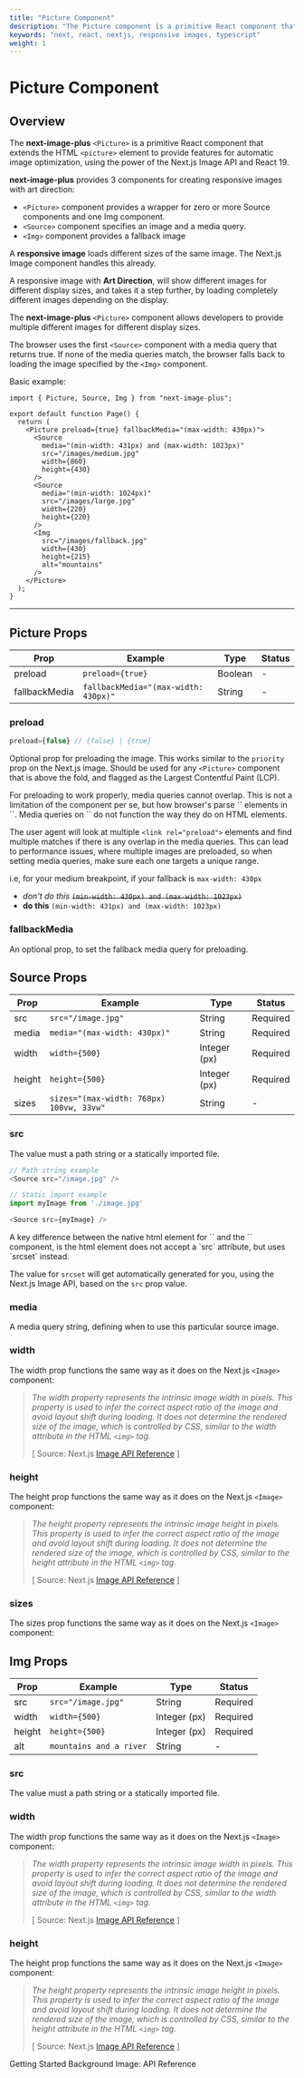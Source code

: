```yaml
---
title: "Picture Component"
description: "The Picture component is a primitive React component that extends the HTML <picture> element to provide features for automatic image optimization, using Next.js Image API and React 19."
keywords: "next, react, nextjs, responsive images, typescript"
weight: 1
---
```


# Picture Component

## Overview

The **next-image-plus** `<Picture>` is a primitive React component that extends the HTML `<picture>` element to provide features for automatic image optimization,
using the power of the Next.js Image API and React 19.

**next-image-plus** provides 3 components for creating responsive images with art direction:

- `<Picture>` component provides a wrapper for zero or more Source components and one Img component.
- `<Source>` component specifies an image and a media query.
- `<Img>` component provides a fallback image

A **responsive image** loads different sizes of the same image. The Next.js Image component handles this already.

A responsive image with **Art Direction**, will show different images for different display sizes, and takes it a step further, by loading completely different images depending on the display.

The **next-image-plus** `<Picture>` component allows developers to provide multiple different images for different display sizes.

The browser uses the first `<Source>` component with a media query that returns true. If none of the media queries match, the browser falls back to loading the image specified by the `<Img>` component.

Basic example:

```tsx
import { Picture, Source, Img } from "next-image-plus";

export default function Page() {
  return (
    <Picture preload={true} fallbackMedia="(max-width: 430px)">
      <Source
        media="(min-width: 431px) and (max-width: 1023px)"
        src="/images/medium.jpg"
        width={860}
        height={430}
      />
      <Source
        media="(min-width: 1024px)"
        src="/images/large.jpg"
        width={220}
        height={220}
      />
      <Img
        src="/images/fallback.jpg"
        width={430}
        height={215}
        alt="mountains"
      />
    </Picture>
  );
}
```

---

## Picture Props

| Prop          | Example                              | Type    | Status |
| ------------- | ------------------------------------ | ------- | ------ |
| preload       | `preload={true}`                     | Boolean | -      |
| fallbackMedia | `fallbackMedia="(max-width: 430px)"` | String  | -      |

### preload

```ts
preload={false} // {false} | {true}
```

Optional prop for preloading the image. This works similar to the `priority` prop on the Next.js image.
Should be used for any `<Picture>` component that is above the fold, and flagged as the Largest Contentful Paint (LCP).

<Callout type="important">
For preloading to work properly, media queries cannot overlap. This is not a limitation of the component per se, but how browser's parse `<link rel="preload">` elements in `<head>`.
Media queries on `<link rel="preload">` do not function the way they do on HTML elements.

The user agent will look at multiple `<link rel="preload">` elements and find multiple matches if there is any overlap in the media queries.
This can lead to performance issues, where multiple images are preloaded, so when setting media queries, make sure each one targets a unique range.

i.e, for your medium breakpoint, if your fallback is `max-width: 430px`

- _don't do this_ ~~`(min-width: 430px) and (max-width: 1023px)`~~
- **do this** `(min-width: 431px) and (max-width: 1023px)`

</Callout>

### fallbackMedia

An optional prop, to set the fallback media query for preloading.

## Source Props

| Prop   | Example                                  | Type         | Status   |
| ------ | ---------------------------------------- | ------------ | -------- |
| src    | `src="/image.jpg"`                       | String       | Required |
| media  | `media="(max-width: 430px)"`             | String       | Required |
| width  | `width={500}`                            | Integer (px) | Required |
| height | `height={500}`                           | Integer (px) | Required |
| sizes  | `sizes="(max-width: 768px) 100vw, 33vw"` | String       | -        |

### src

The value must a path string or a statically imported file.

```ts
// Path string example
<Source src="/image.jpg" />

// Static import example
import myImage from './image.jpg'

<Source src={myImage} />
```

<Callout type="info">
A key difference between the native html element for `<source>` and the `<Source>` component, is the html element does not accept a `src` attribute, but uses `srcset` instead.

The value for `srcset` will get automatically generated for you, using the Next.js Image API, based on the `src` prop value.

</Callout>

### media

A media query string, defining when to use this particular source image.

### width

The width prop functions the same way as it does on the Next.js `<Image>` component:

> _The width property represents the intrinsic image width in pixels. This property is used to infer the correct aspect ratio of the image and avoid layout shift during loading.
> It does not determine the rendered size of the image, which is controlled by CSS, similar to the width attribute in the HTML `<img>` tag._
>
> [ Source: Next.js <a href="https://nextjs.org/docs/pages/api-reference/components/image#width" target="_blank">Image API Reference</a> ]

### height

The height prop functions the same way as it does on the Next.js `<Image>` component:

> _The height property represents the intrinsic image height in pixels. This property is used to infer the correct aspect ratio of the image and avoid layout shift during loading.
> It does not determine the rendered size of the image, which is controlled by CSS, similar to the height attribute in the HTML `<img>` tag._
>
> [ Source: Next.js <a href="https://nextjs.org/docs/pages/api-reference/components/image#height" target="_blank">Image API Reference</a> ]

### sizes

The sizes prop functions the same way as it does on the Next.js `<Image>` component:

## Img Props

| Prop   | Example                 | Type         | Status   |
| ------ | ----------------------- | ------------ | -------- |
| src    | `src="/image.jpg"`      | String       | Required |
| width  | `width={500}`           | Integer (px) | Required |
| height | `height={500}`          | Integer (px) | Required |
| alt    | `mountains and a river` | String       | -        |

### src

The value must a path string or a statically imported file.

### width

The width prop functions the same way as it does on the Next.js `<Image>` component:

> _The width property represents the intrinsic image width in pixels. This property is used to infer the correct aspect ratio of the image and avoid layout shift during loading.
> It does not determine the rendered size of the image, which is controlled by CSS, similar to the width attribute in the HTML `<img>` tag._
>
> [ Source: Next.js <a href="https://nextjs.org/docs/pages/api-reference/components/image#width" target="_blank">Image API Reference</a> ]

### height

The height prop functions the same way as it does on the Next.js `<Image>` component:

> _The height property represents the intrinsic image height in pixels. This property is used to infer the correct aspect ratio of the image and avoid layout shift during loading.
> It does not determine the rendered size of the image, which is controlled by CSS, similar to the height attribute in the HTML `<img>` tag._
>
> [ Source: Next.js <a href="https://nextjs.org/docs/pages/api-reference/components/image#height" target="_blank">Image API Reference</a> ]

<PageNav>
  <PageNavItem href="/docs/getting-started" direction="prev">
    Getting Started
  </PageNavItem>
  <PageNavItem href="/docs/background-image" direction="next">
    Background Image: API Reference
  </PageNavItem>
</PageNav>
